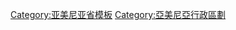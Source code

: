 {{Navbox
| name      = Ararat
| title     = [[File:Flag of Armenia.svg|23px]] [[亞拉拉特省]]
| state        = {{{state|autocollapse}}}
| bodyclass = hlist
| image     = [[File:Ararat.svg|130px]]

| above = '''首府：'''[[阿爾塔沙特]]

| group1 = 城鎮
| list1  =
* [[亞拉臘]]
* [[阿爾塔沙特]]
* {{le|Masis, Armenia|Masis, Armenia|Masis}}
* {{le|Vedi}}
| group2 = 村莊
| list2  =
* {{le|Abovyan, Ararat|Abovyan, Ararat|Abovyan}}
* {{le|Araksavan}}
* {{le|Aralez}}
* {{le|Ararat (village), Armenia|Ararat (village), Armenia|Ararat}}
* {{le|Arbat, Armenia|Arbat, Armenia|Arbat}}
* {{le|Arevabuyr}}
* {{le|Argavand, Ararat|Argavand, Ararat|Argavand}}
* {{le|Arevshat}}
* {{le|Armash, Armenia|Armash, Armenia|Armash}}
* {{le|Avshar, Ararat|Avshar, Ararat|Avshar}}
* {{le|Aygepat}}
* {{le|Aygestan}}
* {{le|Aygavan}}
* {{le|Aygezard}}
* {{le|Ayntap, Armenia|Ayntap, Armenia|Ayntap}}
* {{le|Azatashen}}
* {{le|Azatavan}}
* {{le|Baghramyan, Ararat|Baghramyan, Ararat|Baghramyan}}
* {{le|Bardzrashen, Ararat|Bardzrashen, Ararat|Bardzrashen}}
* {{le|Berdik}}
* {{le|Berkanush}}
* {{le|Burastan}}
* {{le|Byuravan}}
* {{le|Dalar, Armenia|Dalar, Armenia|Dalar}}
* {{le|Darakert}}
* {{le|Darbnik}}
* {{le|Dashtakar}}
* {{le|Dashtavan}}
* {{le|Deghdzut}}
* {{le|Dimitrov, Armenia|Dimitrov, Armenia|Dimitrov}}
* {{le|Ditak (village)|Ditak (village)|Ditak}}
* {{le|Dvin (village)|Dvin (village)|Dvin}}
* {{le|Geghanist, Ararat|Geghanist, Ararat|Geghanist}}
* {{le|Getapnya}}
* {{le|Getazat}}
* {{le|Ghukasavan}}
* {{le|Ginevet, Ararat|Ginevet, Ararat|Ginevet}}
* {{le|Goravan}}
* {{le|Hayanist}}
* {{le|Hnaberd, Ararat|Hnaberd, Ararat|Hnaberd}}
* {{le|Hovtashat}}
* {{le|Hovtashen}}
* {{le|Jrahovit}}
* {{le|Jrashen, Ararat|Jrashen, Ararat|Jrashen}}
* {{le|Kaghtsrashen}}
* {{le|Kanachut}}
* {{le|Khachpar}}
* {{le|Lanjanist}}
* {{le|Lanjar}}
* {{le|Lanjazat}}
* {{le|Lusarat}}
* {{le|Lusashogh}}
* {{le|Marmarashen}}
* {{le|Masis (village)|Masis (village)|Masis}}
* {{le|Mkhchyan}}
* {{le|Mrganush}}
* {{le|Mrgavan}}
* {{le|Mrgavet}}
* {{le|Narek}}
* {{le|Nizami, Armenia|Nizami, Armenia|Nizami}}
* {{le|Nor Kharberd}}
* {{le|Nor Kyank, Ararat|Nor Kyank, Ararat|Nor Kyank}}
* {{le|Nor Kyurin}}
* {{le|Nor Ughi}}
* {{le|Norabats}}
* {{le|Noramarg}}
* {{le|Norashen, Ararat|Norashen, Ararat|Norashen}}
* {{le|Noyakert}}
* {{le|Nshavan}}
* {{le|Paruyr Sevak, Armenia|Paruyr Sevak, Armenia|Paruyr Sevak}}
* {{le|Pokr Vedi}}
* {{le|Ranchpar}}
* {{le|Sayat-Nova, Armenia|Sayat-Nova, Armenia|Sayat-Nova}}
* {{le|Shaghap}}
* {{le|Shahumyan, Ararat|Shahumyan, Ararat|Shahumyan}}
* {{le|Sipanik}}
* [[西斯 (亞美尼亞)|西斯]]
* {{le|Sisavan}}
* {{le|Surenavan}}
* {{le|Taperakan}}
* {{le|Urtsadzor}}
* {{le|Urtsalanj}}
* {{le|Vanashen}}
* {{le|Vardashat}}
* {{le|Vardashen, Ararat|Vardashen, Ararat|Vardashen}}
* {{le|Verin Artashat}}
* {{le|Verin Dvin}}
* {{le|Vosketap}}
* {{le|Vostan}}
* {{le|Yeghegnavan}}
* {{le|Yeraskh}}
* {{le|Zangakatun}}
* {{le|Zorak, Armenia|Zorak, Armenia|Zorak}}
| group3 = Non-community <br>villages
| list3  =
* {{le|Kakavaberd, Ararat|Kakavaberd, Ararat|Kakavaberd}}
}}<noinclude>
{{collapsible option}}

[[Category:亚美尼亚省模板]]
[[Category:亞美尼亞行政區劃]]
</noinclude>